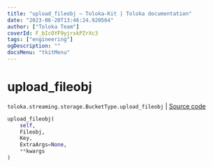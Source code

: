 ```yaml
---
title: "upload_fileobj — Toloka-Kit | Toloka documentation"
date: "2023-06-20T13:46:24.920564"
author: ["Toloka Team"]
coverId: F_bIcOYF9yjrxkPZrXc3
tags: ["engineering"]
ogDescription: ""
docsMenu: "tkitMenu"
---
```


# upload_fileobj

`toloka.streaming.storage.BucketType.upload_fileobj` | [Source code](https://github.com/Toloka/toloka-kit/blob/v1.2.0/src/streaming/storage.py#L149)

```python
upload_fileobj(
    self,
    Fileobj,
    Key,
    ExtraArgs=None,
    **kwargs
)
```